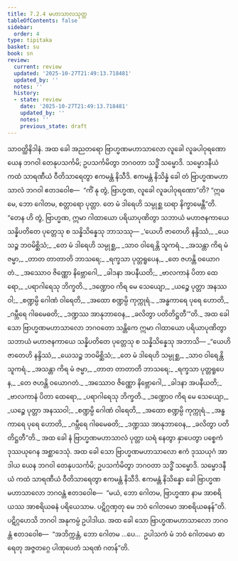 ```yaml
---
title: 7.2.4 မဟာသာလသုတ္တ
tableOfContents: false
sidebar:
  order: 4
type: tipitaka
basket: su
book: sn
review:
  current: review
  updated: '2025-10-27T21:49:13.718481'
  updated_by: ''
  notes: ''
  history:
  - state: review
    date: '2025-10-27T21:49:13.718481'
    updated_by: ''
    notes: ''
    previous_state: draft
---
```



<ReviewStatus review={frontmatter.review} showDetails={true} />

<HypothesisAnnotation frontmatter={frontmatter} />

<DynamicBreadcrumb />

<Division number="200" book="sn" e="ch" v="18" p="308">

<Paragraph number="1247" book="sn">
သာဝတ္ထိနိဒါနံ. အထ ခေါ အညတရော ဗြာဟ္မဏမဟာသာလော လူခေါ လူခပါဝုရဏော ယေန ဘဂဝါ တေနုပသင်္ကမိ; ဥပသင်္ကမိတွာ ဘဂဝတာ သဒ္ဓိံ သမ္မောဒိ. သမ္မောဒနီယံ ကထံ သာရဏီယံ ဝီတိသာရေတွာ ဧကမန္တံ နိသီဒိ. ဧကမန္တံ နိသိန္နံ ခေါ တံ ဗြာဟ္မဏမဟာသာလံ ဘဂဝါ ဧတဒဝေါစ—  “ကိံ နု တွံ, ဗြာဟ္မဏ, လူခေါ လူခပါဝုရဏော”တိ? “ဣဓ မေ, ဘော ဂေါတမ, စတ္တာရော ပုတ္တာ. တေ မံ ဒါရေဟိ သမ္ပုစ္ဆ ဃရာ နိက္ခာမေန္တီ”တိ. “တေန ဟိ တွံ, ဗြာဟ္မဏ, ဣမာ ဂါထာယော ပရိယာပုဏိတွာ သဘာယံ မဟာဇနကာယေ သန္နိပတိတေ ပုတ္တေသု စ သန္နိသိန္နေသု ဘာသဿု—
</Paragraph>

<Paragraph number="1248" type="verses" book="sn">
_‘ယေဟိ ဇာတေဟိ နန္ဒိဿံ,_  
_ယေသဉ္စ ဘဝမိစ္ဆိသံ;_  
_တေ မံ ဒါရေဟိ သမ္ပုစ္ဆ,_  
_သာဝ ဝါရေန္တိ သူကရံ._  

</Paragraph>

<Paragraph number="1249" type="verses" book="sn">
_အသန္တာ ကိရ မံ ဇမ္မာ,_  
_တာတ တာတာတိ ဘာသရေ;_  
_ရက္ခသာ ပုတ္တရူပေန,_  
_တေ ဇဟန္တိ ဝယောဂတံ._  

</Paragraph>

<Paragraph number="1250" type="verses" book="sn">
_အဿောဝ ဇိဏ္ဏော နိဗ္ဘောဂေါ,_  
_ခါဒနာ အပနီယတိ;_  
_ဗာလကာနံ ပိတာ ထေရော,_  
_ပရာဂါရေသု ဘိက္ခတိ._  

</Paragraph>

<Paragraph number="1251" type="verses" book="sn">
_ဒဏ္ဍောဝ ကိရ မေ သေယျော,_  
_ယဉ္စေ ပုတ္တာ အနဿဝါ;_  
_စဏ္ဍမ္ပိ ဂေါဏံ ဝါရေတိ,_  
_အထော စဏ္ဍမ္ပိ ကုက္ကုရံ._  

</Paragraph>

<Paragraph number="1252" type="verses" book="sn">
_အန္ဓကာရေ ပုရေ ဟောတိ,_  
_ဂမ္ဘီရေ ဂါဓမေဓတိ;_  
_ဒဏ္ဍဿ အာနုဘာဝေန,_  
_ခလိတွာ ပတိတိဋ္ဌတီ’”တိ._  

</Paragraph>

<Paragraph number="1253" book="sn">
အထ ခေါ သော ဗြာဟ္မဏမဟာသာလော ဘဂဝတော သန္တိကေ ဣမာ ဂါထာယော ပရိယာပုဏိတွာ သဘာယံ မဟာဇနကာယေ သန္နိပတိတေ ပုတ္တေသု စ သန္နိသိန္နေသု အဘာသိ—
</Paragraph>

<Paragraph number="1254" type="verses" book="sn">
_“ယေဟိ ဇာတေဟိ နန္ဒိဿံ,_  
_ယေသဉ္စ ဘဝမိစ္ဆိသံ;_  
_တေ မံ ဒါရေဟိ သမ္ပုစ္ဆ,_  
_သာဝ ဝါရေန္တိ သူကရံ._  

</Paragraph>

<Paragraph number="1255" type="verses" book="sn">
_အသန္တာ ကိရ မံ ဇမ္မာ,_  
_တာတ တာတာတိ ဘာသရေ;_  
_ရက္ခသာ ပုတ္တရူပေန,_  
_တေ ဇဟန္တိ ဝယောဂတံ._  

</Paragraph>

<Paragraph number="1256" type="verses" book="sn">
_အဿောဝ ဇိဏ္ဏော နိဗ္ဘောဂေါ,_  
_ခါဒနာ အပနီယတိ;_  
_ဗာလကာနံ ပိတာ ထေရော,_  
_ပရာဂါရေသု ဘိက္ခတိ._  

</Paragraph>

<Paragraph number="1257" type="verses" book="sn">
_ဒဏ္ဍောဝ ကိရ မေ သေယျော,_  
_ယဉ္စေ ပုတ္တာ အနဿဝါ;_  
_စဏ္ဍမ္ပိ ဂေါဏံ ဝါရေတိ,_  
_အထော စဏ္ဍမ္ပိ ကုက္ကုရံ._  

</Paragraph>

<Paragraph number="1258" type="verses" book="sn">
_အန္ဓကာရေ ပုရေ ဟောတိ,_  
_ဂမ္ဘီရေ ဂါဓမေဓတိ;_  
_ဒဏ္ဍဿ အာနုဘာဝေန,_  
_ခလိတွာ ပတိတိဋ္ဌတီ”တိ._  

</Paragraph>

<Paragraph number="1259" book="sn">
အထ ခေါ နံ ဗြာဟ္မဏမဟာသာလံ ပုတ္တာ ဃရံ နေတွာ နှာပေတွာ ပစ္စေကံ ဒုဿယုဂေန အစ္ဆာဒေသုံ. အထ ခေါ သော ဗြာဟ္မဏမဟာသာလော ဧကံ ဒုဿယုဂံ အာဒါယ ယေန ဘဂဝါ တေနုပသင်္ကမိ; ဥပသင်္ကမိတွာ ဘဂဝတာ သဒ္ဓိံ သမ္မောဒိ. သမ္မောဒနီယံ ကထံ သာရဏီယံ ဝီတိသာရေတွာ ဧကမန္တံ နိသီဒိ. ဧကမန္တံ နိသိန္နော ခေါ ဗြာဟ္မဏမဟာသာလော ဘဂဝန္တံ ဧတဒဝေါစ—  “မယံ, ဘော ဂေါတမ, ဗြာဟ္မဏာ နာမ အာစရိယဿ အာစရိယဓနံ ပရိယေသာမ. ပဋိဂ္ဂဏှတု မေ ဘဝံ ဂေါတမော အာစရိယဓနန်”တိ. ပဋိဂ္ဂဟေသိ ဘဂဝါ အနုကမ္ပံ ဥပါဒါယ. အထ ခေါ သော ဗြာဟ္မဏမဟာသာလော ဘဂဝန္တံ ဧတဒဝေါစ—  “အဘိက္ကန္တံ, ဘော ဂေါတမ …ပေ…  ဥပါသကံ မံ ဘဝံ ဂေါတမော ဓာရေတု အဇ္ဇတဂ္ဂေ ပါဏုပေတံ သရဏံ ဂတန်”တိ.
</Paragraph>
</Division>